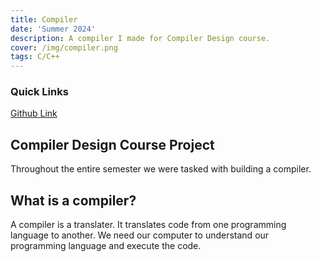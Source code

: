 ```yaml
---
title: Compiler
date: 'Summer 2024'
description: A compiler I made for Compiler Design course. 
cover: /img/compiler.png
tags: C/C++
---
```


### Quick Links 

[Github Link](https://github.com/josieallen/compilers445 "github repo for the code")

## Compiler Design Course Project

Throughout the entire semester we were tasked with building a compiler. 

## What is a compiler? 

A compiler is a translater. It translates code from one programming language to another. 
We need our computer to understand our programming language and execute the code.

